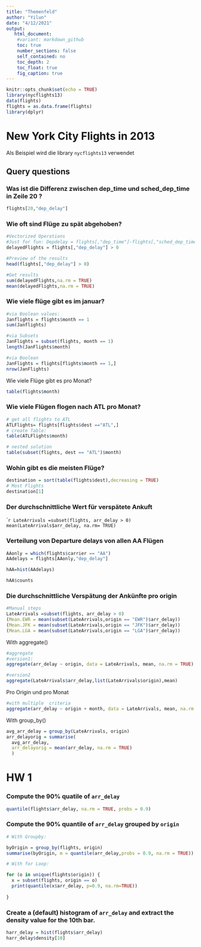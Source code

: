 ```yaml
---
title: "Themenfeld"
author: "Yilun"
date: "4/12/2021"
output:
   html_document:
    #variant: markdown_github
    toc: true
    number_sections: false
    self_contained: no
    toc_depth: 2
    toc_float: true
    fig_caption: true
---
```


```r
knitr::opts_chunk$set(echo = TRUE)
library(nycflights13)
data(flights)
flights = as.data.frame(flights)
library(dplyr)
```
# New York City Flights in 2013
Als Beispiel wird die library `nycflights13` verwendet  

## Query questions

### Was ist die Differenz zwischen dep_time und sched_dep_time in Zeile 20 ?
```r
flights[20,"dep_delay"]
```

### Wie oft sind Flüge zu spät abgehoben?
```r
#Vectorized Operations
#Just for fun: Depdelay = flights[,"dep_time"]-flights[,"sched_dep_time"]
delayedFlights = flights[,"dep_delay"] > 0

#Preview of the results
head(flights[,"dep_delay"] > 0)

#Get results
sum(delayedFlights,na.rm = TRUE)
mean(delayedFlights,na.rm = TRUE)


```

### Wie viele flüge gibt es im januar?
```r
#via Boolean values:
Janflights = flights$month == 1
sum(Janflights)

#via Subsets
JanFlights = subset(flights, month == 1)
length(JanFlights$month)

#via Boolean 
JanFlights = flights[flights$month == 1,]
nrow(JanFlights)

```
 Wie viele Flüge gibt es pro Monat?
```r
table(flights$month)
```

### Wie viele Flügen flogen nach ATL pro Monat?
```r
# get all flights to ATL
ATLFlights= flights[flights$dest =="ATL",]
# create Table:
table(ATLFlights$month)

# nested solution
table(subset(flights, dest == "ATL")$month)
```

### Wohin gibt es die meisten Flüge?
````r
destination = sort(table(flights$dest),decreasing = TRUE)
# Most Flights
destination[1]
````

### Der durchschnittliche Wert für verspätete Ankuft
````r
LateArrivals =subset(flights, arr_delay > 0) 
mean(LateArrivals$arr_delay, na.rm= TRUE)
```


### Verteilung von Departure delays von allen AA Flügen
```r
AAonly = which(flights$carrier == "AA")
AAdelays = flights[AAonly,"dep_delay"]

hAA=hist(AAdelays)

hAA$counts

```
### Die durchschnittliche Verspätung der Ankünfte pro origin 
```r
#Manual steps
LateArrivals =subset(flights, arr_delay > 0) 
(Mean.EWR = mean(subset(LateArrivals,origin == "EWR")$arr_delay))
(Mean.JFK = mean(subset(LateArrivals,origin == "JFK")$arr_delay))
(Mean.LGA = mean(subset(LateArrivals,origin == "LGA")$arr_delay))
```
With aggregate()
```r
#aggregate
#version1: 
aggregate(arr_delay ~ origin, data = LateArrivals, mean, na.rm = TRUE)

#version2
aggregate(LateArrivals$arr_delay,list(LateArrivals$origin),mean)

```
Pro Origin und pro Monat
```r
#with multiple  criteria
aggregate(arr_delay ~ origin + month, data = LateArrivals, mean, na.rm = TRUE)
```
With group_by()
```r
avg_arr_delay = group_by(LateArrivals, origin)
arr_delayorig = summarise(
  avg_arr_delay,
  arr_delayorig = mean(arr_delay, na.rm = TRUE)
  )
```

# HW 1 

### Compute the 90% quatile of `arr_delay`

```r
quantile(flights$arr_delay, na.rm = TRUE, probs = 0.9)
```
### Compute the 90% quantile of `arr_delay` grouped by `origin`
```r
# With Groupby: 

byOrigin = group_by(flights, origin)
summarise(byOrigin, m = quantile(arr_delay,probs = 0.9, na.rm = TRUE))

# With for Loop:

for (o in unique(flights$origin)) {
  x = subset(flights, origin == o)
  print(quantile(x$arr_delay, p=0.9, na.rm=TRUE))
  
}
```

### Create a (default) histogram of `arr_delay` and extract the **density** value for the 10th bar.
```r
harr_delay = hist(flights$arr_delay)
harr_delay$density[10]
```


